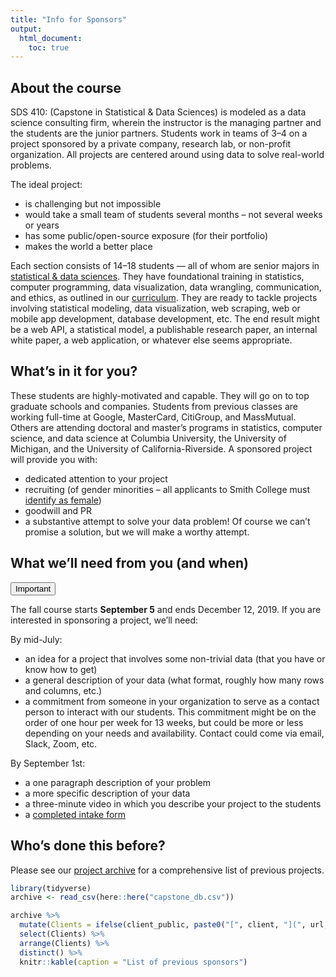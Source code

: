 ```yaml
---
title: "Info for Sponsors"
output:
  html_document:
    toc: true
---
```


## About the course

SDS 410: (Capstone in Statistical & Data Sciences) is modeled as a data science consulting firm, wherein the instructor is the managing partner and the students are the junior partners. Students work in teams of 3--4 on a project sponsored by a private company, research lab, or non-profit organization. All projects are centered around using data to solve real-world problems. 

The ideal project:

* is challenging but not impossible
* would take a small team of students several months -- not several weeks or years
* has some public/open-source exposure (for their portfolio)
* makes the world a better place

Each section consists of 14--18 students --- all of whom are senior majors in [statistical & data sciences](http://www.smith.edu/sds). They have foundational training in statistics, computer programming, data visualization, data wrangling, communication, and ethics, as outlined in our [curriculum](https://www.smith.edu/sds/major.php). They are ready to tackle projects involving statistical modeling, data visualization, web scraping, web or mobile app development, database development, etc. The end result might be a web API, a statistical model, a publishable research paper, an internal white paper, a web application, or whatever else seems appropriate. 


## What's in it for you?

These students are highly-motivated and capable. They will go on to top graduate schools and companies. Students from previous classes are working full-time at Google, MasterCard, CitiGroup, and MassMutual. Others are attending doctoral and master's programs in statistics, computer science, and data science at Columbia University, the University of Michigan, and the University of California-Riverside. A sponsored project will provide you with: 

* dedicated attention to your project
* recruiting (of gender minorities -- all applicants to Smith College must [identify as female](https://www.smith.edu/about-smith/equity-inclusion/gender-identity-expression))
* goodwill and PR
* a substantive attempt to solve your data problem! Of course we can't promise a solution, but we will make a worthy attempt. 

## What we'll need from you (and when)


<button type="button" class="btn btn-danger btn-sm">Important</button>

The fall course starts **September 5** and ends December 12, 2019. If you are interested in sponsoring a project, we'll need:

By mid-July:

* an idea for a project that involves some non-trivial data (that you have or know how to get)
* a general description of your data (what format, roughly how many rows and columns, etc.)
* a commitment from someone in your organization to serve as a contact person to interact with our students. This commitment might be on the order of one hour per week for 13 weeks, but could be more or less depending on your needs and availability. Contact could come via email, Slack, Zoom, etc.

By September 1st:

* a one paragraph description of your problem
* a more specific description of your data
* a three-minute video in which you describe your project to the students
* a [completed intake form](https://docs.google.com/forms/d/1gn6T0u-TmicUqkAC65oH2My25pEW8vgV5tvezH6Whqk/)

## Who's done this before? 

Please see our [project archive](projects.html#project_archive) for a comprehensive list of previous projects. 

```r
library(tidyverse)
archive <- read_csv(here::here("capstone_db.csv"))

archive %>%
  mutate(Clients = ifelse(client_public, paste0("[", client, "](", url, ")"), client)) %>%
  select(Clients) %>% 
  arrange(Clients) %>%
  distinct() %>%
  knitr::kable(caption = "List of previous sponsors")
```

